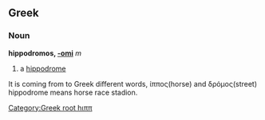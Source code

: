 ==Greek==
===Noun===
'''hippodromos, [[Wiktionary Appendix:Latin second declension|-omi]]''' ''m''

#a [[hippodrome]] [[Category:Greek root hιππ]]

It is coming from to Greek different words,  
ίππος(horse) and δρόμος(street)
hippodrome means horse race stadion.
